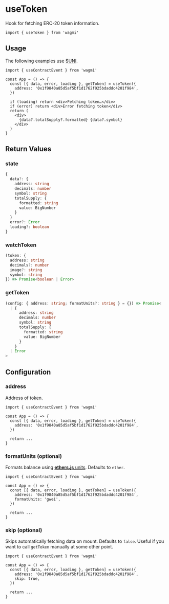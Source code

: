 # useToken

Hook for fetching ERC-20 token information.

```tsx
import { useToken } from 'wagmi'
```

## Usage

The following examples use [$UNI](https://etherscan.io/token/0x1f9840a85d5af5bf1d1762f925bdaddc4201f984).

```tsx
import { useContractEvent } from 'wagmi'

const App = () => {
  const [{ data, error, loading }, getToken] = useToken({
    address: '0x1f9840a85d5af5bf1d1762f925bdaddc4201f984',
  })

  if (loading) return <div>Fetching token…</div>
  if (error) return <div>Error fetching token</div>
  return (
    <div>
      {data?.totalSupply?.formatted} {data?.symbol}
    </div>
  )
}
```

## Return Values

### state

```ts
{
  data?: {
    address: string
    decimals: number
    symbol: string
    totalSupply: {
      formatted: string
      value: BigNumber
    }
  }
  error?: Error
  loading?: boolean
}
```

### watchToken

```ts
(token: {
  address: string
  decimals?: number
  image?: string
  symbol: string
}) => Promise<boolean | Error>
```

### getToken

```ts
(config: { address: string; formatUnits?: string } = {}) => Promise<
  | {
      address: string
      decimals: number
      symbol: string
      totalSupply: {
        formatted: string
        value: BigNumber
      }
    }
  | Error
>
```

## Configuration

### address

Address of token.

```tsx highlight='5'
import { useContractEvent } from 'wagmi'

const App = () => {
  const [{ data, error, loading }, getToken] = useToken({
    address: '0x1f9840a85d5af5bf1d1762f925bdaddc4201f984',
  })

  return ...
}
```

### formatUnits (optional)

Formats balance using [**ethers.js** units](https://docs.ethers.io/v5/api/utils/display-logic/#display-logic--units). Defaults to `ether`.

```tsx highlight='6'
import { useContractEvent } from 'wagmi'

const App = () => {
  const [{ data, error, loading }, getToken] = useToken({
    address: '0x1f9840a85d5af5bf1d1762f925bdaddc4201f984',
    formatUnits: 'gwei',
  })

  return ...
}
```

### skip (optional)

Skips automatically fetching data on mount. Defaults to `false`. Useful if you want to call `getToken` manually at some other point.

```tsx highlight='6'
import { useContractEvent } from 'wagmi'

const App = () => {
  const [{ data, error, loading }, getToken] = useToken({
    address: '0x1f9840a85d5af5bf1d1762f925bdaddc4201f984',
    skip: true,
  })

  return ...
}
```
